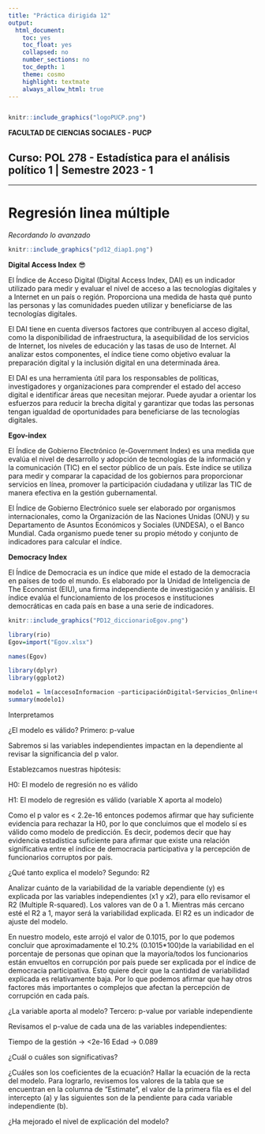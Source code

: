 ```yaml
---
title: "Práctica dirigida 12"
output:
  html_document:
    toc: yes
    toc_float: yes
    collapsed: no
    number_sections: no
    toc_depth: 1
    theme: cosmo
    highlight: textmate
    always_allow_html: true
---
```


<center><img src=" " width="200"/></center>

```r
knitr::include_graphics("logoPUCP.png") 
```

**FACULTAD DE CIENCIAS SOCIALES - PUCP**<br>

## Curso: POL 278 - Estadística para el análisis político 1 \| Semestre 2023 - 1 <br>

------------------------------------------------------------------------

# **Regresión linea múltiple**
_Recordando lo avanzado_


```r
knitr::include_graphics("pd12_diap1.png") 
```



**Digital Access Index** 😎

El Índice de Acceso Digital (Digital Access Index, DAI) es un indicador utilizado para medir y evaluar el nivel de acceso a las tecnologías digitales y a Internet en un país o región. Proporciona una medida de hasta qué punto las personas y las comunidades pueden utilizar y beneficiarse de las tecnologías digitales.

El DAI tiene en cuenta diversos factores que contribuyen al acceso digital, como la disponibilidad de infraestructura, la asequibilidad de los servicios de Internet, los niveles de educación y las tasas de uso de Internet. Al analizar estos componentes, el índice tiene como objetivo evaluar la preparación digital y la inclusión digital en una determinada área.

El DAI es una herramienta útil para los responsables de políticas, investigadores y organizaciones para comprender el estado del acceso digital e identificar áreas que necesitan mejorar. Puede ayudar a orientar los esfuerzos para reducir la brecha digital y garantizar que todas las personas tengan igualdad de oportunidades para beneficiarse de las tecnologías digitales.

**Egov-index**

El Índice de Gobierno Electrónico (e-Government Index) es una medida que evalúa el nivel de desarrollo y adopción de tecnologías de la información y la comunicación (TIC) en el sector público de un país. Este índice se utiliza para medir y comparar la capacidad de los gobiernos para proporcionar servicios en línea, promover la participación ciudadana y utilizar las TIC de manera efectiva en la gestión gubernamental.

El Índice de Gobierno Electrónico suele ser elaborado por organismos internacionales, como la Organización de las Naciones Unidas (ONU) y su Departamento de Asuntos Económicos y Sociales (UNDESA), o el Banco Mundial. Cada organismo puede tener su propio método y conjunto de indicadores para calcular el índice.

**Democracy Index**

El Índice de Democracia es un índice que mide el estado de la democracia en países de todo el mundo. Es elaborado por la Unidad de Inteligencia de The Economist (EIU), una firma independiente de investigación y análisis. El índice evalúa el funcionamiento de los procesos e instituciones democráticas en cada país en base a una serie de indicadores.

```r
knitr::include_graphics("PD12_diccionarioEgov.png") 
```

```r
library(rio)
Egov=import("Egov.xlsx")
```

```r
names(Egov)
```

```r
library(dplyr)
library(ggplot2)

modelo1 = lm(accesoInformacion ~participaciónDigital+Servicios_Online+Capital_Humano  +Telecommunicacion_Infrastructura+ProcesoElectoral+ Policulture +UsuariosInternet   ,data=Egov)
summary(modelo1)
```

Interpretamos

¿El modelo es válido?
Primero: p-value

Sabremos si las variables independientes impactan en la dependiente al revisar la significancia del p valor.

Establezcamos nuestras hipótesis:

H0: El modelo de regresión no es válido

H1: El modelo de regresión es válido (variable X aporta al modelo)

Como el p valor es < 2.2e-16 entonces podemos afirmar que hay suficiente evidencia para rechazar la H0, por lo que concluimos que el modelo sí es válido como modelo de predicción. Es decir, podemos decir que hay evidencia estadística suficiente para afirmar que existe una relación significativa entre el índice de democracia participativa y la percepción de funcionarios corruptos por país.

¿Qué tanto explica el modelo?
Segundo: R2

Analizar cuánto de la variabilidad de la variable dependiente (y) es explicada por las variables independientes (x1 y x2), para ello revisamor el R2 (Multiple R-squared). Los valores van de 0 a 1. Mientras más cercano esté el R2 a 1, mayor será la variabilidad explicada. El R2 es un indicador de ajuste del modelo.

En nuestro modelo, este arrojó el valor de 0.1015, por lo que podemos concluir que aproximadamente el 10.2% (0.1015*100)de la variabilidad en el porcentaje de personas que opinan que la mayoría/todos los funcionarios están envueltos en corrupción por país puede ser explicada por el índice de democracia participativa. Esto quiere decir que la cantidad de variabilidad explicada es relativamente baja. Por lo que podemos afirmar que hay otros factores más importantes o complejos que afectan la percepción de corrupción en cada país.

¿La variable aporta al modelo?
Tercero: p-value por variable independiente

Revisamos el p-value de cada una de las variables independientes:

Tiempo de la gestión -> <2e-16 Edad -> 0.089

¿Cuál o cuáles son significativas?

¿Cuáles son los coeficientes de la ecuación?
Hallar la ecuación de la recta del modelo. Para lograrlo, revisemos los valores de la tabla que se encuentran en la columna de “Estimate”, el valor de la primera fila es el del intercepto (a) y las siguientes son de la pendiente para cada variable independiente (b).

¿Ha mejorado el nivel de explicación del modelo?

